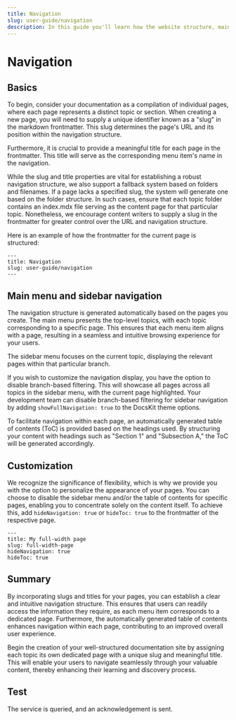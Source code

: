 ```yaml
---
title: Navigation
slug: user-guide/navigation
description: In this guide you'll learn how the website structure, main menu, and sidebar navigation works in DocsKit
---
```


# Navigation 

## Basics

To begin, consider your documentation as a compilation of individual pages, where each page represents a distinct topic or section. When creating a new page, you will need to supply a unique identifier known as a "slug" in the markdown frontmatter. This slug determines the page's URL and its position within the navigation structure.

Furthermore, it is crucial to provide a meaningful title for each page in the frontmatter. This title will serve as the corresponding menu item's name in the navigation.

While the slug and title properties are vital for establishing a robust navigation structure, we also support a fallback system based on folders and filenames. If a page lacks a specified slug, the system will generate one based on the folder structure. In such cases, ensure that each topic folder contains an index.mdx file serving as the content page for that particular topic. Nonetheless, we encourage content writers to supply a slug in the frontmatter for greater control over the URL and navigation structure.

Here is an example of how the frontmatter for the current page is structured:  
```frontmatter
---
title: Navigation
slug: user-guide/navigation
---
```

## Main menu and sidebar navigation

The navigation structure is generated automatically based on the pages you create. The main menu presents the top-level topics, with each topic corresponding to a specific page. This ensures that each menu item aligns with a page, resulting in a seamless and intuitive browsing experience for your users.

The sidebar menu focuses on the current topic, displaying the relevant pages within that particular branch.

If you wish to customize the navigation display, you have the option to disable branch-based filtering. This will showcase all pages across all topics in the sidebar menu, with the current page highlighted. Your development team can disable branch-based filtering for sidebar navigation by adding `showFullNavigation: true` to the DocsKit theme options.

To facilitate navigation within each page, an automatically generated table of contents (ToC) is provided based on the headings used. By structuring your content with headings such as "Section 1" and "Subsection A," the ToC will be generated accordingly.

## Customization

We recognize the significance of flexibility, which is why we provide you with the option to personalize the appearance of your pages. You can choose to disable the sidebar menu and/or the table of contents for specific pages, enabling you to concentrate solely on the content itself. To achieve this, add `hideNavigation: true` or `hideToc: true` to the frontmatter of the respective page.
```frontmatter
---
title: My full-width page
slug: full-width-page
hideNavigation: true
hideToc: true
```

## Summary

By incorporating slugs and titles for your pages, you can establish a clear and intuitive navigation structure. This ensures that users can readily access the information they require, as each menu item corresponds to a dedicated page. Furthermore, the automatically generated table of contents enhances navigation within each page, contributing to an improved overall user experience.

Begin the creation of your well-structured documentation site by assigning each topic its own dedicated page with a unique slug and meaningful title. This will enable your users to navigate seamlessly through your valuable content, thereby enhancing their learning and discovery process.

## Test

The service is queried, and an acknowledgement is sent.
